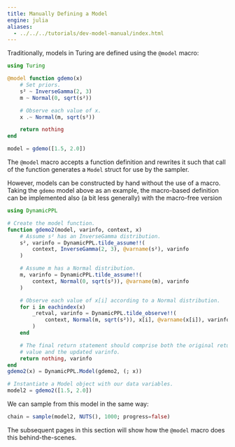 ```yaml
---
title: Manually Defining a Model
engine: julia
aliases:
  - ../../../tutorials/dev-model-manual/index.html
---
```


Traditionally, models in Turing are defined using the `@model` macro:

```julia
using Turing

@model function gdemo(x)
    # Set priors.
    s² ~ InverseGamma(2, 3)
    m ~ Normal(0, sqrt(s²))

    # Observe each value of x.
    x .~ Normal(m, sqrt(s²))

    return nothing
end

model = gdemo([1.5, 2.0])
```

The `@model` macro accepts a function definition and rewrites it such that call of the function generates a `Model` struct for use by the sampler.

However, models can be constructed by hand without the use of a macro.
Taking the `gdemo` model above as an example, the macro-based definition can be implemented also (a bit less generally) with the macro-free version

```julia
using DynamicPPL

# Create the model function.
function gdemo2(model, varinfo, context, x)
    # Assume s² has an InverseGamma distribution.
    s², varinfo = DynamicPPL.tilde_assume!!(
        context, InverseGamma(2, 3), @varname(s²), varinfo
    )

    # Assume m has a Normal distribution.
    m, varinfo = DynamicPPL.tilde_assume!!(
        context, Normal(0, sqrt(s²)), @varname(m), varinfo
    )

    # Observe each value of x[i] according to a Normal distribution.
    for i in eachindex(x)
        _retval, varinfo = DynamicPPL.tilde_observe!!(
            context, Normal(m, sqrt(s²)), x[i], @varname(x[i]), varinfo
        )
    end

    # The final return statement should comprise both the original return
    # value and the updated varinfo.
    return nothing, varinfo
end
gdemo2(x) = DynamicPPL.Model(gdemo2, (; x))

# Instantiate a Model object with our data variables.
model2 = gdemo2([1.5, 2.0])
```

We can sample from this model in the same way:

```julia
chain = sample(model2, NUTS(), 1000; progress=false)
```

The subsequent pages in this section will show how the `@model` macro does this behind-the-scenes.
